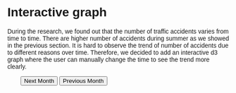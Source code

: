 # Interactive graph

<style>
  * {
    font-family: sans-serif;
  }
</style> 

<body>
    <p>During the research, we found out that the number of traffic accidents varies from time to time. There are higher number of accidents during summer as we showed in the previous section. It is hard to observe the trend of number of accidents due to different reasons over time. Therefore, we decided to add an interactive d3 graph where the user can manually change the time to see the trend more clearly.</p>
</body>

<div id="plot">
</div>

<div style="padding-left: 30px;">
  <p></p>
  <button type="button" onclick="add()">Next Month</button>
  <button type="button" onclick="remove()">Previous Month</button>
</div>

<script src="https://cdn.jsdelivr.net/npm/d3@7"></script>
<script src="scripts/myscript.js"></script>

